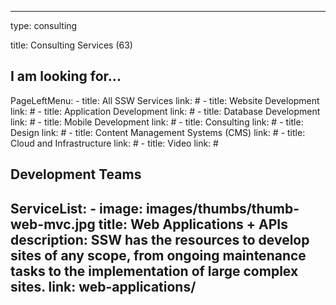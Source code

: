 ---

type: consulting

title: Consulting Services (63)

## I am looking for...

PageLeftMenu:
    - title: All SSW Services
      link: #
    - title: Website Development
      link: #
    - title: Application Development
      link: #
    - title: Database Development
      link: #
    - title: Mobile Development
      link: #
    - title: Consulting
      link: #
    - title: Design
      link: #
    - title: Content Management Systems (CMS)
      link: #
    - title: Cloud and Infrastructure
      link: #
    - title: Video
      link: #

## Development Teams

ServiceList: 
        - image: images/thumbs/thumb-web-mvc.jpg
        title: Web Applications + APIs
        description: SSW has the resources to develop sites of any scope, from ongoing maintenance tasks to the implementation of large complex sites.
        link: web-applications/
---